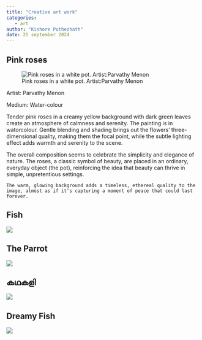 ```yaml
---
title: "Creative art work"
categories: 
   - art
author: "Kishore Puthezhath"
date: 25 september 2024
---
```


## Pink roses

![Pink roses in a white pot. Artist:Parvathy Menon](images/IMG_5406.jpeg)

Artist: Parvathy Menon

Medium: Water-colour

Tender pink roses in a creamy yellow background with dark green leaves create an atmosphere of calmness and serenity. The painting is in watorcolour. Gentle blending and shading brings out the flowers’ three-dimensional quality, making them the focal point, while the subtle lighting effect adds warmth and serenity to the scene.

The overall composition seems to celebrate the simplicity and elegance of nature. The roses, a classic symbol of beauty, are placed in an ordinary, everyday object (the pot), reinforcing the idea that beauty can thrive in simple, unpretentious settings.

`The warm, glowing background adds a timeless, ethereal quality to the image, almost as if it's capturing a moment of peace that could last forever.`

## Fish

![](images/IMG_5536.jpeg)

## The Parrot

![](images/IMG_5534.jpeg)

## കഥകളി

![](images/IMG_5533.jpeg)

## Dreamy Fish

![](images/clipboard-3011440838.png)
